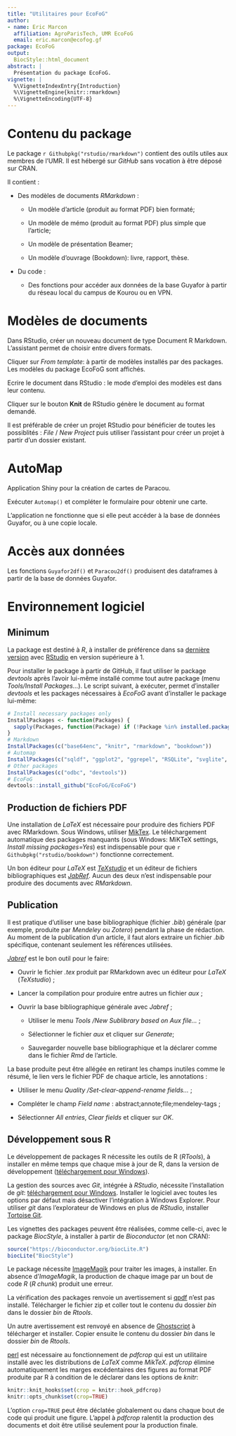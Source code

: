 ```yaml
---
title: "Utilitaires pour EcoFoG"
author:
- name: Eric Marcon
  affiliation: AgroParisTech, UMR EcoFoG
  email: eric.marcon@ecofog.gf
package: EcoFoG
output:
  BiocStyle::html_document
abstract: |
  Présentation du package EcoFoG.
vignette: |
  %\VignetteIndexEntry{Introduction}
  %\VignetteEngine{knitr::rmarkdown}
  %\VignetteEncoding{UTF-8}
---
```


# Contenu du package

Le package `r Githubpkg("rstudio/rmarkdown")` contient des outils utiles aux membres de l'UMR.
Il est hébergé sur _GitHub_ sans vocation à être déposé sur CRAN.

Il contient :

- Des modèles de documents _RMarkdown_ :

    - Un modèle d'article (produit au format PDF) bien formaté;

    - Un modèle de mémo (produit au format PDF) plus simple que l'article;

    - Un modèle de présentation Beamer;
    
    - Un modèle d'ouvrage (Bookdown): livre, rapport, thèse.
    
- Du code :

    - Des fonctions pour accéder aux données de la base Guyafor à partir du réseau local du campus de Kourou ou en VPN.


# Modèles de documents

Dans RStudio, créer un nouveau document de type Document R Markdown. 
L'assistant permet de choisir entre divers formats.

Cliquer sur _From template_: à partir de modèles installés par des packages. 
Les modèles du package EcoFoG sont affichés.

Ecrire le document dans RStudio : le mode d'emploi des modèles est dans leur contenu. 

Cliquer sur le bouton **Knit** de RStudio génère le document au format demandé.

Il est préférable de créer un projet RStudio pour bénéficier de toutes les possiblités : _File_ / _New Project_ puis utiliser l'assistant pour créer un projet à partir d'un dossier existant.


# AutoMap

Application Shiny pour la création de cartes de Paracou.

Exécuter `Automap()` et compléter le formulaire pour obtenir une carte.

L'application ne fonctionne que si elle peut accéder à la base de données Guyafor, ou à une copie locale.


# Accès aux données

Les fonctions `Guyafor2df()` et `Paracou2df()` produisent des dataframes à partir de la base de données Guyafor.


# Environnement logiciel

## Minimum

La package est destiné à _R_, à installer de préférence dans sa [dernière version](https://cran.r-project.org/) avec [RStudio](https://www.rstudio.com/products/rstudio/download/#download) en version supérieure à 1.

Pour installer le package à partir de GitHub, il faut utiliser le package _devtools_ après l'avoir lui-même installé comme tout autre package (menu _Tools/Install Packages..._).
Le script suivant, à exécuter, permet d'installer _devtools_ et les packages nécessaires à _EcoFoG_ avant d'installer le package lui-même:

```r
# Install necessary packages only
InstallPackages <- function(Packages) {
  sapply(Packages, function(Package) if (!Package %in% installed.packages()[, 1]) {install.packages(Package)})
}
# Markdown
InstallPackages(c("base64enc", "knitr", "rmarkdown", "bookdown"))
# Automap
InstallPackages(c("sqldf", "ggplot2", "ggrepel", "RSQLite", "svglite", "shiny", "shinyjs", "shinycssloaders"))
# Other packages
InstallPackages(c("odbc", "devtools"))
# EcoFoG
devtools::install_github("EcoFoG/EcoFoG")
```

## Production de fichiers PDF

Une installation de _LaTeX_ est nécessaire pour produire des fichiers PDF avec RMarkdown.
Sous Windows, utiliser [MikTex](https://miktex.org/download).
Le téléchargement automatique des packages manquants (sous Windows: MiKTeX settings, _Install missing packages=Yes_) est indispensable pour que `r Githubpkg("rstudio/bookdown")` fonctionne correctement.

Un bon éditeur pour _LaTeX_ est [_TeXstudio_](https://www.texstudio.org/) et un éditeur de fichiers bibliographiques est [_JabRef_](http://www.jabref.org/).
Aucun des deux n'est indispensable pour produire des documents avec _RMarkdown_.


## Publication

Il est pratique d'utiliser une base bibliographique (fichier _.bib_) générale (par exemple, produite par _Mendeley_ ou _Zotero_) pendant la phase de rédaction.
Au moment de la publication d'un article, il faut alors extraire un fichier _.bib_ spécifique, contenant seulement les références utilisées.

[_Jabref_](http://www.jabref.org/) est le bon outil pour le faire:

- Ouvrir le fichier _.tex_ produit par RMarkdown avec un éditeur pour _LaTeX_ (_TeXstudio_) ;

- Lancer la compilation pour produire entre autres un fichier _aux_ ;

- Ouvrir la base bibliographique générale avec _Jabref_ ;

    - Utiliser le menu _Tools /New Sublibrary based on Aux file..._ ;
    
    - Sélectionner le fichier _aux_ et cliquer sur _Generate_;
    
    - Sauvegarder nouvelle base bibliographique et la déclarer comme dans le fichier _Rmd_ de l'article.
    
La base produite peut être allégée en retirant les champs inutiles comme le résumé, le lien vers le fichier PDF de chaque article, les annotations :

- Utiliser le menu _Quality /Set-clear-append-rename fields..._ ;

- Compléter le champ _Field name_ : abstract;annote;file;mendeley-tags ;

- Sélectionner _All entries_,  _Clear fields_ et cliquer sur _OK_.


## Développement sous R

Le développement de packages R nécessite les outils de R (_RTools_), à installer en même temps que chaque mise à jour de R, dans la version de développement ([téléchargement pour Windows](https://cran.r-project.org/bin/windows/Rtools/)).

La gestion des sources avec _Git_, intégrée à _RStudio_, nécessite l'installation de _git_: [téléchargement pour Windows](https://git-for-windows.github.io/).
Installer le logiciel avec toutes les options par défaut mais désactiver l'intégration à Windows Explorer.
Pour utiliser _git_ dans l'explorateur de Windows en plus de _RStudio_, installer [Tortoise Git](https://tortoisegit.org/download/).

Les vignettes des packages peuvent être réalisées, comme celle-ci, avec le package _BiocStyle_, à installer à partir de _Bioconductor_ (et non CRAN):

```r
source("https://bioconductor.org/biocLite.R")
biocLite("BiocStyle")
```

Le package nécessite [ImageMagik](https://www.imagemagick.org/) pour traiter les images, à installer.
En absence d'_ImageMagik_, la production de chaque image par un bout de code _R_ (_R chunk_) produit une erreur.

La vérification des packages renvoie un avertissement si [qpdf](https://sourceforge.net/projects/qpdf/) n'est pas installé.
Télécharger le fichier zip et coller tout le contenu du dossier _bin_ dans le dossier _bin_ de _Rtools_.

Un autre avertissement est renvoyé en absence de [Ghostscript](https://www.ghostscript.com/) à télécharger et installer.
Copier ensuite le contenu du dossier _bin_ dans le dossier _bin_ de _Rtools_.

[perl](https://www.perl.org/) est nécessaire au fonctionnement de _pdfcrop_ qui est un utilitaire installé avec les distributions de _LaTeX_ comme _MikTeX_.
_pdfcrop_ élimine automatiquement les marges excédentaires des figures au format PDF produite par R à condition de le déclarer dans les options de _knitr_: 

```r
knitr::knit_hooks$set(crop = knitr::hook_pdfcrop)
knitr::opts_chunk$set(crop=TRUE)
```
L'option `crop=TRUE` peut être déclatée globalement ou dans chaque bout de code qui produit une figure.
L'appel à _pdfcrop_ ralentit la production des documents et doit être utilisé seulement pour la production finale.
